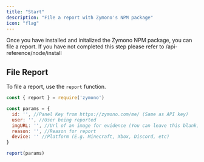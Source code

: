 ```yaml
---
title: "Start"
description: "File a report with Zymono's NPM package"
icon: "flag"
---
```


Once you have installed and initalized the Zymono NPM package, you can file a report. If you have not completed this step please refer to /api-reference/node/install

## File Report

To file a report, use the `report` function.

```js
const { report } = require('zymono')

const params = {
  id: '', //Panel Key from https://zymono.com/me/ (Same as API key)
  user: '', //User being reported
  imgURL: '', //Url of an image for evidence (You can leave this blank)
  reason: '', //Reason for report
  device: '' //Platform (E.g. Minecraft, Xbox, Discord, etc)
}

report(params)
```
